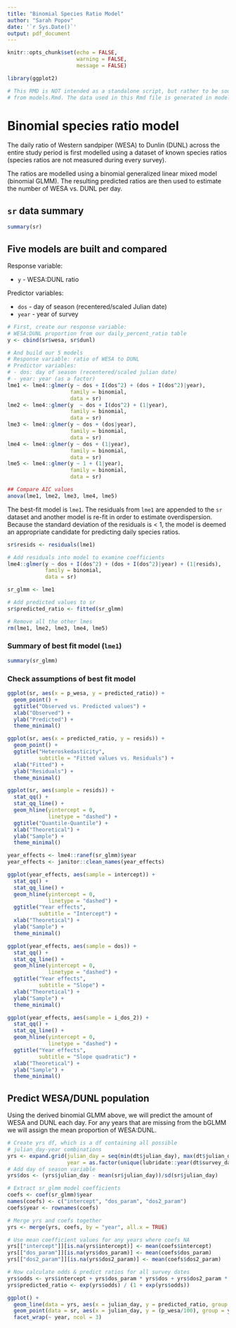 ```yaml
---
title: "Binomial Species Ratio Model"
author: "Sarah Popov"
date: '`r Sys.Date()`'
output: pdf_document
---
```


```r
knitr::opts_chunk$set(echo = FALSE,
                      warning = FALSE, 
                      message = FALSE)

library(ggplot2)

# This RMD is NOT intended as a standalone script, but rather to be sourced
# from models.Rmd. The data used in this Rmd file is generated in models.Rmd.
```

\newpage

# Binomial species ratio model

The daily ratio of Western sandpiper (WESA) to Dunlin (DUNL) across the entire study period is first modelled using a dataset of known species ratios (species ratios are not measured during every survey).

The ratios are modelled using a binomial generalized linear mixed model (binomial GLMM). The resulting predicted ratios are then used to estimate the number of WESA vs. DUNL per day.

## `sr` data summary

```r
summary(sr)
```

## Five models are built and compared

Response variable: 

* `y` - WESA:DUNL ratio

Predictor variables: 

* `dos` - day of season (recentered/scaled Julian date)
* `year` - year of survey

```r
# First, create our response variable: 
# WESA:DUNL proportion from our daily_percent_ratio table
y <- cbind(sr$wesa, sr$dunl)

# And build our 5 models 
# Response variable: ratio of WESA to DUNL
# Predictor variables:
# - dos: day of season (recentered/scaled julian date)
# - year: year (as a factor)
lme1 <- lme4::glmer(y ~ dos + I(dos^2) + (dos + I(dos^2)|year),
                    family = binomial, 
                    data = sr)
lme2 <- lme4::glmer(y  ~ dos + I(dos^2) + (1|year), 
                    family = binomial, 
                    data = sr)
lme3 <- lme4::glmer(y ~ dos + (dos|year), 
                    family = binomial, 
                    data = sr)
lme4 <- lme4::glmer(y ~ dos + (1|year), 
                    family = binomial, 
                    data = sr)
lme5 <- lme4::glmer(y ~ 1 + (1|year), 
                    family = binomial, 
                    data = sr)

## Compare AIC values 
anova(lme1, lme2, lme3, lme4, lme5)
```

The best-fit model is `lme1`. The residuals from `lme1` are appended to the `sr` dataset and another model is re-fit in order to estimate overdispersion. Because the standard deviation of the residuals is < 1, the model is deemed an appropriate candidate for predicting daily species ratios.

```r
sr$resids <- residuals(lme1)

# Add residuals into model to examine coefficients
lme4::glmer(y ~ dos + I(dos^2) + (dos + I(dos^2)|year) + (1|resids),
            family = binomial, 
            data = sr)

sr_glmm <- lme1

# Add predicted values to sr
sr$predicted_ratio <- fitted(sr_glmm)

# Remove all the other lmes
rm(lme1, lme2, lme3, lme4, lme5)
```

\newpage
### Summary of best fit model (`lme1`)

```r
summary(sr_glmm)
```

\newpage
### Check assumptions of best fit model


```r
ggplot(sr, aes(x = p_wesa, y = predicted_ratio)) +
  geom_point() + 
  ggtitle("Observed vs. Predicted values") +
  xlab("Observed") + 
  ylab("Predicted") +
  theme_minimal()
```


```r
ggplot(sr, aes(x = predicted_ratio, y = resids)) +
  geom_point() + 
  ggtitle("Heteroskedasticity",
          subtitle = "Fitted values vs. Residuals") +
  xlab("Fitted") + 
  ylab("Residuals") +
  theme_minimal()
```


```r
ggplot(sr, aes(sample = resids)) +
  stat_qq() + 
  stat_qq_line() +
  geom_hline(yintercept = 0,
             linetype = "dashed") +
  ggtitle("Quantile-Quantile") +
  xlab("Theoretical") + 
  ylab("Sample") +
  theme_minimal()
```


```r
year_effects <- lme4::ranef(sr_glmm)$year
year_effects <- janitor::clean_names(year_effects)
```


```r
ggplot(year_effects, aes(sample = intercept)) +
  stat_qq() + 
  stat_qq_line() +
  geom_hline(yintercept = 0,
             linetype = "dashed") +
  ggtitle("Year effects", 
          subtitle = "Intercept") +
  xlab("Theoretical") + 
  ylab("Sample") +
  theme_minimal()
```


```r
ggplot(year_effects, aes(sample = dos)) +
  stat_qq() + 
  stat_qq_line() +
  geom_hline(yintercept = 0,
             linetype = "dashed") +
  ggtitle("Year effects", 
          subtitle = "Slope") +
  xlab("Theoretical") + 
  ylab("Sample") +
  theme_minimal()
```


```r
ggplot(year_effects, aes(sample = i_dos_2)) +
  stat_qq() + 
  stat_qq_line() +
  geom_hline(yintercept = 0,
             linetype = "dashed") +
  ggtitle("Year effects", 
          subtitle = "Slope quadratic") +
  xlab("Theoretical") + 
  ylab("Sample") +
  theme_minimal()
```

\newpage
## Predict WESA/DUNL population

Using the derived binomial GLMM above, we will predict the amount of WESA and DUNL each day. For any years that are missing from the bGLMM we will assign the mean proportion of WESA:DUNL. 

```r
# Create yrs df, which is a df containing all possible
# julian_day-year combinations
yrs <- expand.grid(julian_day = seq(min(dt$julian_day), max(dt$julian_day), 1),
                   year = as.factor(unique(lubridate::year(dt$survey_date))))
# Add day of season variable
yrs$dos <- (yrs$julian_day - mean(sr$julian_day))/sd(sr$julian_day)

# Extract sr_glmm model coefficients
coefs <- coef(sr_glmm)$year
names(coefs) <- c("intercept", "dos_param", "dos2_param")
coefs$year <- rownames(coefs)

# Merge yrs and coefs together
yrs <- merge(yrs, coefs, by = "year", all.x = TRUE)

# Use mean coefficient values for any years where coefs NA
yrs[["intercept"]][is.na(yrs$intercept)] <- mean(coefs$intercept)
yrs[["dos_param"]][is.na(yrs$dos_param)] <- mean(coefs$dos_param)
yrs[["dos2_param"]][is.na(yrs$dos2_param)] <- mean(coefs$dos2_param)

# Now calculate odds & predict ratios for all survey dates
yrs$odds <- yrs$intercept + yrs$dos_param * yrs$dos + yrs$dos2_param * yrs$dos^2
yrs$predicted_ratio <- exp(yrs$odds) / (1 + exp(yrs$odds))
```

```r
ggplot() +
  geom_line(data = yrs, aes(x = julian_day, y = predicted_ratio, group = year)) +
  geom_point(data = sr, aes(x = julian_day, y = (p_wesa/100), group = year), color = 'blue') +
  facet_wrap(~ year, ncol = 3)
```
